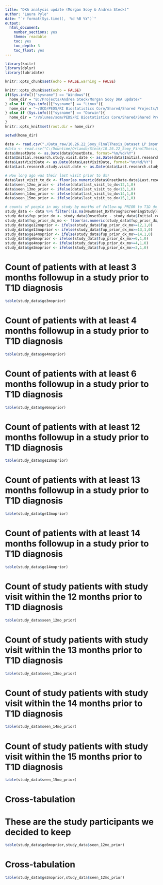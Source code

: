 ```yaml
---
title: "DKA analysis update (Morgan Sooy & Andrea Steck)"
author: "Laura Pyle"
date: "`r format(Sys.time(), '%d %B %Y')`"
output:
  html_document:
    number_sections: yes
    theme: readable
    toc: yes
    toc_depth: 3
    toc_float: yes
---
```


```r
library(knitr)
library(dplyr)
library(lubridate)

knitr::opts_chunk$set(echo = FALSE,warning = FALSE)

knitr::opts_chunk$set(echo = FALSE)
if(Sys.info()["sysname"] == "Windows"){
  home_dir = "B:/Projects/Andrea Steck/Morgan Sooy DKA update/"
} else if (Sys.info()["sysname"] == "Linux"){
  home_dir = "~/UCD/PEDS/RI Biostatistics Core/Shared/Shared Projects/Laura/BDC/Projects"
} else if (Sys.info()["sysname"] == "Darwin"){
  home_dir = "/Volumes/som/PEDS/RI Biostatistics Core/Shared/Shared Projects/Laura/BDC/Projects"
}
knitr::opts_knit$set(root.dir = home_dir)

setwd(home_dir)
```

```r
data <- read.csv("./Data_raw/10.26.22_Sooy_FinalThesis_Dataset LP imputed.csv", na.strings = c(""," ","."))
#data <- read.csv("C:/Downtime/Orlando/Steck/10.26.22_Sooy_FinalThesis_Dataset.csv", na.strings = c(""," ",".","NULL"))
data$OnsetDate <- as.Date(data$OnsetDate, format="%m/%d/%Y")
data$Initial.research.study.visit.date <- as.Date(data$Initial.research.study.visit.date, format="%m/%d/%Y")
data$LastVisitDate <- as.Date(data$LastVisitDate, format="%m/%d/%Y")
data$Last.research.study.visit.date <- as.Date(data$Last.research.study.visit.date, format="%m/%d/%Y")

# How long ago was their last visit prior to dx?
data$last_visit_to_dx <- floor(as.numeric(data$OnsetDate-data$Last.research.study.visit.date)/30.44)
data$seen_12mo_prior <- ifelse(data$last_visit_to_dx<12,1,0)
data$seen_13mo_prior <- ifelse(data$last_visit_to_dx<13,1,0)
data$seen_14mo_prior <- ifelse(data$last_visit_to_dx<14,1,0)
data$seen_15mo_prior <- ifelse(data$last_visit_to_dx<15,1,0)

# counts of people in any study by months of follow-up PRIOR to T1D dx
study_data <- data %>% filter(!is.na(NewOnset_DxThroughScreeningStudy))
study_data$fup_prior_dx <- study_data$OnsetDate - study_data$Initial.research.study.visit.date
study_data$fup_prior_dx_mo <- floor(as.numeric(study_data$fup_prior_dx/30.44))
study_data$ge12moprior <- ifelse(study_data$fup_prior_dx_mo>=12,1,0)
study_data$ge13moprior <- ifelse(study_data$fup_prior_dx_mo>=13,1,0)
study_data$ge14moprior <- ifelse(study_data$fup_prior_dx_mo>=14,1,0)
study_data$ge6moprior <- ifelse(study_data$fup_prior_dx_mo>=6,1,0)
study_data$ge4moprior <- ifelse(study_data$fup_prior_dx_mo>=4,1,0)
study_data$ge3moprior <- ifelse(study_data$fup_prior_dx_mo>=3,1,0)


```
# Count of patients with at least 3 months followup in a study prior to T1D diagnosis

```r
table(study_data$ge3moprior)
```

# Count of patients with at least 4 months followup in a study prior to T1D diagnosis

```r
table(study_data$ge4moprior)
```

# Count of patients with at least 6 months followup in a study prior to T1D diagnosis

```r
table(study_data$ge6moprior)
```

# Count of patients with at least 12 months followup in a study prior to T1D diagnosis

```r
table(study_data$ge12moprior)
```

# Count of patients with at least 13 months followup in a study prior to T1D diagnosis

```r
table(study_data$ge13moprior)
```

# Count of patients with at least 14 months followup in a study prior to T1D diagnosis

```r
table(study_data$ge14moprior)
```

# Count of study patients with study visit within the 12 months prior to T1D diagnosis

```r
table(study_data$seen_12mo_prior)
```

# Count of study patients with study visit within the 13 months prior to T1D diagnosis

```r
table(study_data$seen_13mo_prior)
```

# Count of study patients with study visit within the 14 months prior to T1D diagnosis

```r
table(study_data$seen_14mo_prior)
```

# Count of study patients with study visit within the 15 months prior to T1D diagnosis

```r
table(study_data$seen_15mo_prior)
```

# Cross-tabulation
# These are the study participants we decided to keep

```r
table(study_data$ge6moprior,study_data$seen_12mo_prior)
```

# Cross-tabulation

```r
table(study_data$ge3moprior,study_data$seen_12mo_prior)
```
